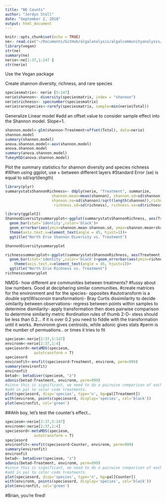```yaml
---
title: "NE Counts"
author: "Jordyn Stoll"
date: "September 2, 2018"
output: html_document
---
```


```r
knitr::opts_chunk$set(echo = TRUE)
ne<- read.csv("~/Documents/GitHub/algalanalysis/algalcommunityanalysis/Community Analysis/NE counts.csv")
library(vegan)
str(ne)
summary(ne)
nerie<-ne[1:37,1:147 ]
str(nerie)
```

Use the Vegan package

Create shannon diversity, richness, and rare species
```r
speciesmatrix<- nerie [5:147]
nerie$shannon<- diversity(speciesmatrix, index = "shannon")
nerie$richness<- specnumber(speciesmatrix)
nerie$rarespecies<-rarefy(speciesmatrix, sample=min(nerie$Total))
```


Generalize Linear model
#add an offset value to consider sample effect into the Shannon model. Slope=1. 
```r
shannon.model<-glm(shannon~Treatment+offset(Total), data=nerie)
shannon.model
summary(shannon.model)
anova.shannon.model<-aov(shannon.model)
anova.shannon.model
summary(anova.shannon.model)
TukeyHSD(anova.shannon.model)
```

Plot the summary statistics for shannon diversity and species richness
#When using ggplot, use + between different layers
#Standard Error (se) is equal to sd/sqrt(length)
```r
library(plyr)
summarystatsShannonRichness<- ddply(nerie, "Treatment", summarize,
                     shannon.mean=mean(shannon), shannon.sd=sd(shannon),
                     shannon.se=sd(shannon)/sqrt(length(shannon)),richness.mean=mean(richness),
                      richness.sd=sd(richness), richness.se=sd(richness)/sqrt(length(richness)))

library(ggplot2)
ShannonDiversitysummaryplot<-ggplot(summarystatsShannonRichness, aes(Treatment, shannon.mean, fill=Treatment))+ 
  geom_bar(stat='identity',color='black')+
  geom_errorbar(aes(ymin=shannon.mean-shannon.sd, ymax=shannon.mean+shannon.sd))+
  theme(axis.text.x=element_text(angle = 45, hjust=1))+
  ggtitle("North Erie Shannon Diversity vs. Treatment")

ShannonDiversitysummaryplot

richnesssummaryplot<-ggplot(summarystatsShannonRichness, aes(Treatment,richness.mean, fill=Treatment))+ 
  geom_bar(stat='identity',color='black')+geom_errorbar(aes(ymin=richness.mean-richness.sd, ymax=richness.mean+richness.sd))+
    theme(axis.text.x=element_text(angle = 45, hjust=1))+
  ggtitle("North Erie Richness vs. Treatment")
richnesssummaryplot

```


NMDS- how different are communities between treatments? 
#fussy about low numbers. Good at deciphering similar communities.
#create matrices for the environment and for the species- opposites
#autotransform is a double sqrt(Wisconsin transformation)- Bray Curtis dissimilarity to decide similarity between observations- regress between points within samples to determine dismilarity- apply transformation then does pairwise comparison to determine similarity metric
#ordination rules of thumb 2-D- stess should be less than 0.2... if it is over 0.2 you need to fiddle with the transformation until it works.
#environm gives centroids, while adonic gives stats
#perm is the number of permuations.. or times it tries to fit

```r
speciesm<-nerie[2:37,5:147]
environm<-nerie[2:37,1:4]
speciesord<-metaMDS(speciesm,
             autotransform = T)
speciesord
environfit<-envfit(speciesord~Treatment, environm, perm=999)
summary(environfit)
environfit
betad<- betadiver(speciesm, "z")
adonis(betad~Treatment, environm, perm=999)
#since this is significant, we need to do a pairwise comparison of each treatment- subset treatments and comapre
#add in pal to color code treatments.
plot(speciesord, disp='species', type='n', bg=pal[Treatment])
with(environm, points(speciesord, display='species', col='black'))
plot(environfit, col='green')

```


##Ahh boy, let's test the counter's effect...
```r
speciesm<-nerie[2:37,5:147]
environm<-nerie[2:37,1:4]
speciesord<-metaMDS(speciesm,
             autotransform = T)
speciesord
environfit<-envfit(speciesord~Counter, environm, perm=999)
summary(environfit)
environfit
betad<- betadiver(speciesm, "z")
adonis(betad~Treatment, environm, perm=999)
#since this is significant, we need to do a pairwise comparison of each treatment- subset treatments and comapre
#add in pal to color code treatments.
plot(speciesord, disp='species', type='n', bg=pal[Counter])
with(environm, points(speciesord, display='species', col='black'))
plot(environfit, col='green')
```
#Brian, you're fired!
